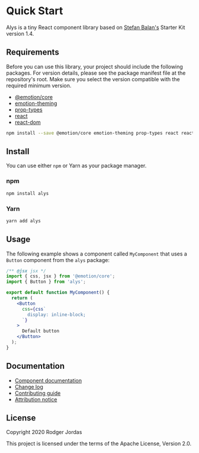 
<Meta title="Getting Started/Quick Start" />

# Quick Start

Alys is a tiny React component library based on [Stefan Balan's](https://bstefan.com/)
Starter Kit version 1.4.

## Requirements

Before you can use this library, your project should include the following packages. For version
details, please see the package manifest file at the repository's root. Make sure you select the
version compatible with the required minimum version.

- [@emotion/core](https://www.npmjs.com/package/@emotion/core)
- [emotion-theming](https://www.npmjs.com/package/emotion-theming)
- [prop-types](https://www.npmjs.com/package/prop-types)
- [react](https://www.npmjs.com/package/react)
- [react-dom](https://www.npmjs.com/package/react-dom)

```bash
npm install --save @emotion/core emotion-theming prop-types react react-dom
```

## Install

You can use either `npm` or Yarn as your package manager.

### npm

```bash
npm install alys
```

### Yarn

```bash
yarn add alys
```

## Usage

The following example shows a component called `MyComponent` that uses a `Button` component from
the `alys` package:

```jsx
/** @jsx jsx */
import { css, jsx } from '@emotion/core';
import { Button } from 'alys';

export default function MyComponent() {
  return (
    <Button
      css={css`
        display: inline-block;
      `}
    >
      Default button
    </Button>
  );
}
```

## Documentation

- [Component documentation](https://alys.surge.sh)
- [Change log](https://github.com/rmjordas/alys/blob/master/CHANGELOG.md)
- [Contributing guide](https://github.com/rmjordas/alys/blob/master/.github/CONTRIBUTING.md)
- [Attribution notice](https://github.com/rmjordas/alys/blob/master/NOTICE)

## License

Copyright 2020 Rodger Jordas

This project is licensed under the terms of the Apache License, Version 2.0.
